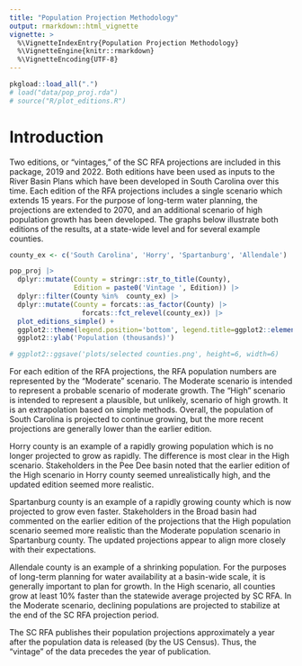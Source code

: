 ```yaml
---
title: "Population Projection Methodology"
output: rmarkdown::html_vignette
vignette: >
  %\VignetteIndexEntry{Population Projection Methodology}
  %\VignetteEngine{knitr::rmarkdown}
  %\VignetteEncoding{UTF-8}
---
```


```r
pkgload::load_all(".")
# load("data/pop_proj.rda")
# source("R/plot_editions.R")
```

# Introduction

Two editions, or "vintages," of the SC RFA projections are included in this package, 2019 and 2022. Both editions have been used as inputs to the River Basin Plans which have been developed in South Carolina over this time. Each edition of the RFA projections includes a single scenario which extends 15 years. For the purpose of long-term water planning, the projections are extended to 2070, and an additional scenario of high population growth has been developed. The graphs below illustrate both editions of the results, at a state-wide level and for several example counties.

```r
county_ex <- c('South Carolina', 'Horry', 'Spartanburg', 'Allendale')

pop_proj |>
  dplyr::mutate(County = stringr::str_to_title(County),
                Edition = paste0('Vintage ', Edition)) |>
  dplyr::filter(County %in%  county_ex) |>
  dplyr::mutate(County = forcats::as_factor(County) |>
                  forcats::fct_relevel(county_ex)) |>
  plot_editions_simple() +
  ggplot2::theme(legend.position='bottom', legend.title=ggplot2::element_blank()) +
  ggplot2::ylab('Population (thousands)')

# ggplot2::ggsave('plots/selected counties.png', height=6, width=6)
```
For each edition of the RFA projections, the RFA population numbers are represented by the "Moderate" scenario. The Moderate scenario is intended to represent a probable scenario of moderate growth. The "High" scenario is intended to represent a plausible, but unlikely, scenario of high growth. It is an extrapolation based on simple methods. Overall, the population of South Carolina is projected to continue growing, but the more recent projections are generally lower than the earlier edition. 

Horry county is an example of a rapidly growing population which is no longer projected to grow as rapidly. The difference is most clear in the High scenario. Stakeholders in the Pee Dee basin noted that the earlier edition of the High scenario in Horry county seemed unrealistically high, and the updated edition seemed more realistic.

Spartanburg county is an example of a rapidly growing county which is now projected to grow even faster. Stakeholders in the Broad basin had commented on the earlier edition of the projections that the High population scenario seemed more realistic than the Moderate population scenario in Spartanburg county. The updated projections appear to align more closely with their expectations.

Allendale county is an example of a shrinking population. For the purposes of long-term planning for water availability at a basin-wide scale, it is generally important to plan for growth. In the High scenario, all counties grow at least 10% faster than the statewide average projected by SC RFA. In the Moderate scenario, declining populations are projected to stabilize at the end of the SC RFA projection period. 

The SC RFA publishes their population projections approximately a year after the population data is released (by the US Census). Thus, the "vintage" of the data precedes the year of publication. 
